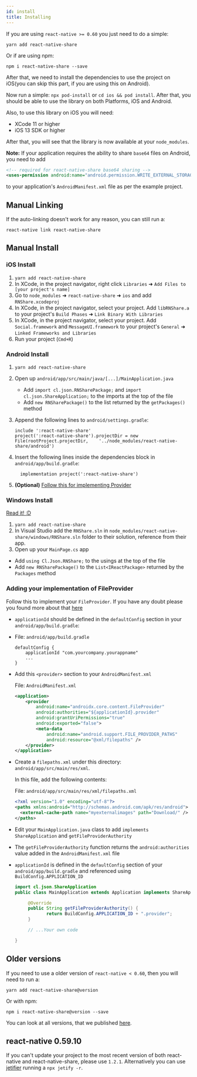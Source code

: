 ```yaml
---
id: install
title: Installing
---
```


If you are using `react-native >= 0.60` you just need to do a simple:

```shell
yarn add react-native-share
```

Or if are using npm:


```shell
npm i react-native-share --save
```

After that, we need to install the dependencies to use the project on iOS(you can skip this part, if you are using this on Android).

Now run a simple: `npx pod-install` or `cd ios && pod install`. After that, you should be able to use the library on both Platforms, iOS and Android. 

Also, to use this library on iOS you will need:

* XCode 11 or higher
* iOS 13 SDK or higher

After that, you will see that the library is now available at your `node_modules`.

**Note:** If your application requires the ability to share `base64` files on Android, you need to add

```xml
<!-- required for react-native-share base64 sharing -->
<uses-permission android:name="android.permission.WRITE_EXTERNAL_STORAGE" />
```

to your application's `AndroidManifest.xml` file as per the example project.

## Manual Linking

If the auto-linking doesn't work for any reason, you can still run a:

```shell
react-native link react-native-share
```

## Manual Install

### iOS Install

1. `yarn add react-native-share`
2. In XCode, in the project navigator, right click `Libraries` ➜ `Add Files to [your project's name]`
3. Go to `node_modules` ➜ `react-native-share` ➜ `ios` and add `RNShare.xcodeproj`
4. In XCode, in the project navigator, select your project. Add `libRNShare.a` to your project's `Build Phases` ➜ `Link Binary With Libraries`
5. In XCode, in the project navigator, select your project. Add `Social.framework` and `MessageUI.framework` to your project's `General` ➜ `Linked Frameworks and Libraries`
6. Run your project (`Cmd+R`)

### Android Install

1. `yarn add react-native-share`
2. Open up `android/app/src/main/java/[...]/MainApplication.java`
    - Add `import cl.json.RNSharePackage;` and `import cl.json.ShareApplication;` to the imports at the top of the file
    - Add `new RNSharePackage()` to the list returned by the `getPackages()` method

3. Append the following lines to `android/settings.gradle`:
  	```
  	include ':react-native-share'
  	project(':react-native-share').projectDir = new File(rootProject.projectDir, 	'../node_modules/react-native-share/android')
  	```
4. Insert the following lines inside the dependencies block in
   `android/app/build.gradle`:

    ```
      implementation project(':react-native-share')
    ```
5. **(Optional)** [Follow this for implementing Provider](#adding-your-implementation-of-fileprovider)

### Windows Install

[Read it! :D](https://github.com/ReactWindows/react-native)

1. `yarn add react-native-share`
2. In Visual Studio add the `RNShare.sln` in `node_modules/react-native-share/windows/RNShare.sln` folder to their solution, reference from their app.
2. Open up your `MainPage.cs` app
  - Add `using Cl.Json.RNShare;` to the usings at the top of the file
  - Add `new RNSharePackage()` to the `List<IReactPackage>` returned by the `Packages` method

### Adding your implementation of FileProvider

Follow this to implement your `FileProvider`. If you have any doubt please you found more about that [here](https://developer.android.com/training/secure-file-sharing/setup-sharing.html)

- `applicationId` should be defined in the `defaultConfig` section in your `android/app/build.gradle`:

- File: `android/app/build.gradle`

    ```
    defaultConfig {
        applicationId "com.yourcompany.yourappname"
        ...
    }
    ```

- Add this `<provider>` section to your `AndroidManifest.xml`

    File: `AndroidManifest.xml`
    ```xml
    <application>
        <provider
            android:name="androidx.core.content.FileProvider"
            android:authorities="${applicationId}.provider"
            android:grantUriPermissions="true"
            android:exported="false">
            <meta-data
                android:name="android.support.FILE_PROVIDER_PATHS"
                android:resource="@xml/filepaths" />
        </provider>
    </application>
    ```

- Create a `filepaths.xml` under this directory: `android/app/src/main/res/xml`.

    In this file, add the following contents: 
    
    File: `android/app/src/main/res/xml/filepaths.xml`
    
    ```xml
    <?xml version="1.0" encoding="utf-8"?>
    <paths xmlns:android="http://schemas.android.com/apk/res/android">
      <external-cache-path name="myexternalimages" path="Download/" />
    </paths>
    ```

- Edit your `MainApplication.java` class to add `implements ShareApplication` and `getFileProviderAuthority`
- The `getFileProviderAuthority` function returns the `android:authorities` value added in the `AndroidManifest.xml` file
- `applicationId` is defined in the `defaultConfig` section of your `android/app/build.gradle` and referenced using `BuildConfig.APPLICATION_ID`

    ```java
    import cl.json.ShareApplication
    public class MainApplication extends Application implements ShareApplication, ReactApplication {

         @Override
         public String getFileProviderAuthority() {
                return BuildConfig.APPLICATION_ID + ".provider";
         }

         // ...Your own code

    }
    ```

## Older versions

If you need to use a older version of `react-native < 0.60`, then you will need to run a:

```shell
yarn add react-native-share@version
```

Or with npm:

```shell
npm i react-native-share@version --save
```

You can look at all versions, that we published [here](https://github.com/react-native-community/react-native-share/releases).


## react-native 0.59.10 

If you can't update your project to the most recent version of both react-native and react-native-share, please use `1.2.1`. Alternatively you can use [jetifier](https://github.com/mikehardy/jetifier#to-reverse-jetify--convert-node_modules-dependencies-to-support-libraries) running a ```npx jetify -r```.
